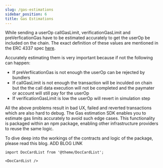 ```yaml
---
slug: /gas-estimations
sidebar_position: 6
title: Gas Estimations
---
```


While sending a userOp callGasLimit, verificationGasLimit and preVerficationGas have to be estimated accurately to get the userOp be included on the chain.
The exact definition of these values are mentioned in the ERC 4337 spec [here](https://eips.ethereum.org/EIPS/eip-4337#useroperation).

Accurately estimating them is very important because if not the following can happen:

- If preVerfiicationGas is not enough the userOp can be rejected by bundlers
- If callGasLimit is not enough the transaction will be inculded on chain but the the call data execution will not be completed and the paymater or account will still pay for the userOp
- If verificationGasLimit is low the userOp will revert in simulation step

All the above problems result in bad UX, failed and reverted transactions which are also hard to debug.
The Gas estimation SDK enables you to estimate gas limits accurately to avoid such edge cases. This functionality is packaged within an npm package, enabling other infrastructure providers to reuse the same logic.

To dive deep into the workings of the contracts and logic of the package, please read this blog. ADD BLOG LINK

```mdx-code-block
import DocCardList from '@theme/DocCardList';

<DocCardList />
```

